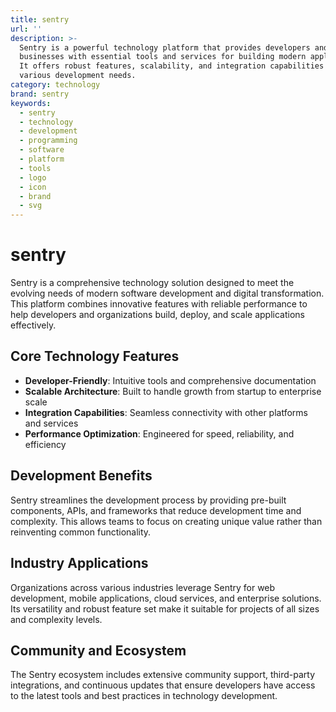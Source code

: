 ```yaml
---
title: sentry
url: ''
description: >-
  Sentry is a powerful technology platform that provides developers and
  businesses with essential tools and services for building modern applications.
  It offers robust features, scalability, and integration capabilities for
  various development needs.
category: technology
brand: sentry
keywords:
  - sentry
  - technology
  - development
  - programming
  - software
  - platform
  - tools
  - logo
  - icon
  - brand
  - svg
---
```


# sentry

Sentry is a comprehensive technology solution designed to meet the evolving needs of modern software development and digital transformation. This platform combines innovative features with reliable performance to help developers and organizations build, deploy, and scale applications effectively.

## Core Technology Features

- **Developer-Friendly**: Intuitive tools and comprehensive documentation
- **Scalable Architecture**: Built to handle growth from startup to enterprise scale
- **Integration Capabilities**: Seamless connectivity with other platforms and services
- **Performance Optimization**: Engineered for speed, reliability, and efficiency

## Development Benefits

Sentry streamlines the development process by providing pre-built components, APIs, and frameworks that reduce development time and complexity. This allows teams to focus on creating unique value rather than reinventing common functionality.

## Industry Applications

Organizations across various industries leverage Sentry for web development, mobile applications, cloud services, and enterprise solutions. Its versatility and robust feature set make it suitable for projects of all sizes and complexity levels.

## Community and Ecosystem

The Sentry ecosystem includes extensive community support, third-party integrations, and continuous updates that ensure developers have access to the latest tools and best practices in technology development.
